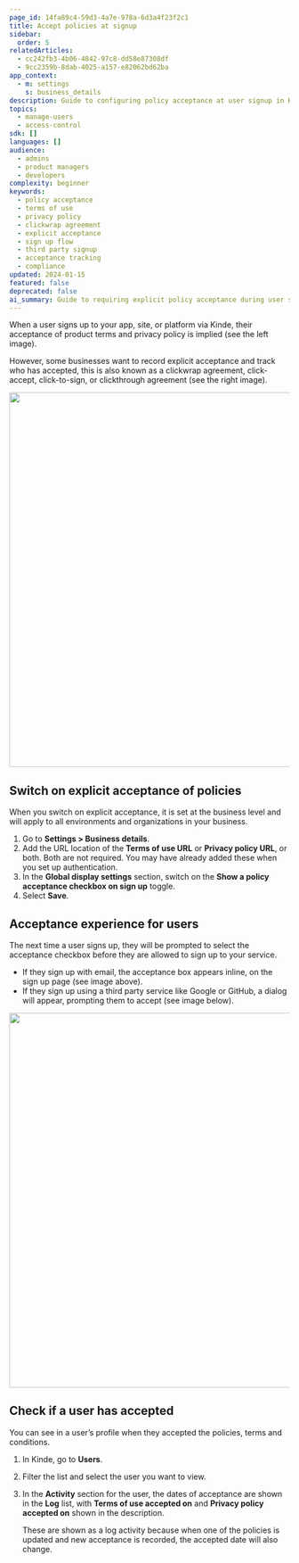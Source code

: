 ```yaml
---
page_id: 14fa89c4-59d3-4a7e-978a-6d3a4f23f2c1
title: Accept policies at signup
sidebar:
  order: 5
relatedArticles:
  - cc242fb3-4b06-4842-97c8-dd58e87308df
  - 9cc2359b-8dab-4025-a157-e82062bd62ba
app_context:
  - m: settings
    s: business_details
description: Guide to configuring policy acceptance at user signup in Kinde including terms of service, privacy policy, and legal compliance requirements.
topics:
  - manage-users
  - access-control
sdk: []
languages: []
audience:
  - admins
  - product managers
  - developers
complexity: beginner
keywords:
  - policy acceptance
  - terms of use
  - privacy policy
  - clickwrap agreement
  - explicit acceptance
  - sign up flow
  - third party signup
  - acceptance tracking
  - compliance
updated: 2024-01-15
featured: false
deprecated: false
ai_summary: Guide to requiring explicit policy acceptance during user signup including terms of use, privacy policy, and acceptance tracking for compliance.
---
```


When a user signs up to your app, site, or platform via Kinde, their acceptance of product terms and privacy policy is implied (see the left image).

However, some businesses want to record explicit acceptance and track who has accepted, this is also known as a clickwrap agreement, click-accept, click-to-sign, or clickthrough agreement (see the right image).

<img
  src="https://imagedelivery.net/skPPZTHzSlcslvHjesZQcQ/7933c9f0-7285-431c-b702-3607a0a98100/public"
  alt=""
  width="672px"
  height="auto"
  fetchpriority="low"
  loading="lazy"
  decoding="async"
/>

## Switch on explicit acceptance of policies

When you switch on explicit acceptance, it is set at the business level and will apply to all environments and organizations in your business.

1. Go to **Settings > Business details**.
2. Add the URL location of the **Terms of use URL** or **Privacy policy URL**, or both. Both are not required. You may have already added these when you set up authentication.
3. In the **Global display settings** section, switch on the **Show a policy acceptance checkbox on sign up** toggle.
4. Select **Save**.

## Acceptance experience for users

The next time a user signs up, they will be prompted to select the acceptance checkbox before they are allowed to sign up to your service.

- If they sign up with email, the acceptance box appears inline, on the sign up page (see image above).
- If they sign up using a third party service like Google or GitHub, a dialog will appear, prompting them to accept (see image below).

<img
  src="https://imagedelivery.net/skPPZTHzSlcslvHjesZQcQ/4bf1e7ff-ed53-445b-206b-6c1fe2121000/public"
  alt=""
  width="672px"
  height="auto"
  fetchpriority="low"
  loading="lazy"
  decoding="async"
/>

## Check if a user has accepted

You can see in a user’s profile when they accepted the policies, terms and conditions.

1. In Kinde, go to **Users**.
2. Filter the list and select the user you want to view.
3. In the **Activity** section for the user, the dates of acceptance are shown in the **Log** list, with **Terms of use accepted on** and **Privacy policy accepted on** shown in the description.

   These are shown as a log activity because when one of the policies is updated and new acceptance is recorded, the accepted date will also change.
